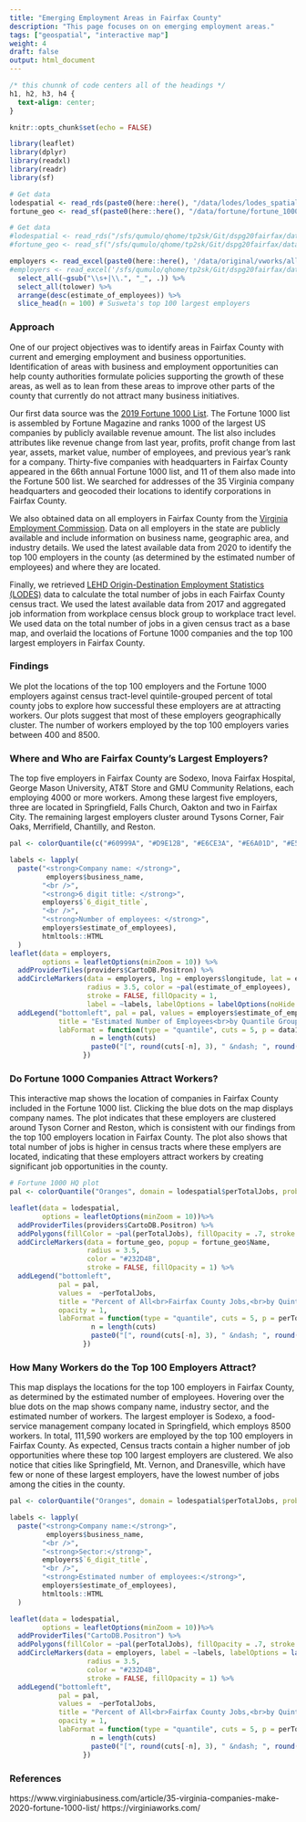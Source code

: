 ```yaml
---
title: "Emerging Employment Areas in Fairfax County"
description: "This page focuses on on emerging employment areas."
tags: ["geospatial", "interactive map"]
weight: 4
draft: false
output: html_document
---
```


```css
/* this chunnk of code centers all of the headings */
h1, h2, h3, h4 {
  text-align: center;
}
```

```r
knitr::opts_chunk$set(echo = FALSE)
```

```r
library(leaflet)
library(dplyr)
library(readxl)
library(readr)
library(sf)
```

```r
# Get data
lodespatial <- read_rds(paste0(here::here(), "/data/lodes/lodes_spatial.Rds")) # Sarah's LODES 2017 workplace + ACS spatial
fortune_geo <- read_sf(paste0(here::here(), "/data/fortune/fortune_1000/fairfax_fortune_1000_geo.shp")) # Fortune 1000

# Get data
#lodespatial <- read_rds("/sfs/qumulo/qhome/tp2sk/Git/dspg20fairfax/data/lodes/lodes_spatial.Rds") # Sarah's LODES 2017 workplace + ACS spatial
#fortune_geo <- read_sf("/sfs/qumulo/qhome/tp2sk/Git/dspg20fairfax/data/fortune/fortune_1000/fairfax_fortune_1000_geo.shp") # Fortune 1000

employers <- read_excel(paste0(here::here(), '/data/original/vworks/allemployers.xlsx')) %>%
#employers <- read_excel('/sfs/qumulo/qhome/tp2sk/Git/dspg20fairfax/data/original/vworks/allemployers.xlsx') %>%
  select_all(~gsub("\\s+|\\.", "_", .)) %>% 
  select_all(tolower) %>% 
  arrange(desc(estimate_of_employees)) %>% 
  slice_head(n = 100) # Susweta's top 100 largest employers
```

### Approach

One of our project objectives was to identify areas in Fairfax County with current and emerging employment and business opportunities. Identification of areas with business and employment opportunities can help county authorities formulate policies supporting the growth of these areas, as well as to lean from these areas to improve other parts of the county that currently do not attract many business initiatives.

Our first data source was the [2019 Fortune 1000 List](https://www.someka.net/excel-template/fortune-1000-excel-list/). The Fortune 1000 list is assembled by Fortune Magazine and ranks 1000 of the largest US companies by publicly available revenue amount. The list also includes attributes like revenue change from last year, profits, profit change from last year, assets, market value, number of employees, and previous year's rank for a company. Thirty-five companies with headquarters in Fairfax County appeared in the 66th annual Fortune 1000 list, and 11 of them also made into the Fortune 500 list. We searched for addresses of the 35 Virginia company headquarters and geocoded their locations to identify corporations in Fairfax County.

We also obtained data on all employers in Fairfax County from the [Virginia Employment Commission](link here). Data on all employers in the state are publicly available and include information on business name, geographic area, and industry details. We used the latest available data from 2020 to identify the top 100 employers in the county (as determined by the estimated number of employees) and where they are located.

Finally, we retrieved [LEHD Origin-Destination Employment Statistics (LODES)](https://lehd.ces.census.gov/data/) data to calculate the total number of jobs in each Fairfax County census tract. We used the latest available data from 2017 and aggregated job information from workplace census block group to workplace tract level. We used data on the total number of jobs in a given census tract as a base map, and overlaid the locations of Fortune 1000 companies and the top 100 largest employers in Fairfax County.

### Findings

We plot the locations of the top 100 employers and the Fortune 1000 employers against census tract-level quintile-grouped percent of total county jobs to explore how successful these employers are at attracting workers. Our plots suggest that most of these employers geographically cluster. The number of workers employed by the top 100 employers varies between 400 and 8500.

### Where and Who are Fairfax County's Largest Employers?

The top five employers in Fairfax County are Sodexo, Inova Fairfax Hospital, George Mason University, AT&T Store and GMU Community Relations, each employing 4000 or more workers. Among these largest five employers, three are located in Springfield, Falls Church, Oakton and two in Fairfax City. The remaining largest employers cluster around Tysons Corner, Fair Oaks, Merrifield, Chantilly, and Reston.

```r
pal <- colorQuantile(c("#60999A", "#D9E12B", "#E6CE3A", "#E6A01D", "#E57200"), employers$estimate_of_employees, probs = seq(0, 1, length = 6), right = FALSE)

labels <- lapply(
  paste("<strong>Company name: </strong>",
         employers$business_name,
        "<br />",
        "<strong>6 digit title: </strong>",
        employers$`6_digit_title`,
        "<br />",
        "<strong>Number of employees: </strong>",
        employers$estimate_of_employees),
        htmltools::HTML
  )
leaflet(data = employers, 
        options = leafletOptions(minZoom = 10)) %>%
  addProviderTiles(providers$CartoDB.Positron) %>%
  addCircleMarkers(data = employers, lng = employers$longitude, lat = employers$latitude, 
                   radius = 3.5, color = ~pal(estimate_of_employees), 
                   stroke = FALSE, fillOpacity = 1,
                   label = ~labels, labelOptions = labelOptions(noHide = F, direction = "bottom")) %>%
  addLegend("bottomleft", pal = pal, values = employers$estimate_of_employees, 
            title = "Estimated Number of Employees<br>by Quantile Group", opacity = 1, 
            labFormat = function(type = "quantile", cuts = 5, p = data1$estimate_of_employees) {
                    n = length(cuts)
                    paste0("[", round(cuts[-n], 3), " &ndash; ", round(cuts[-1], 3), ")")
                  })
```

### Do Fortune 1000 Companies Attract Workers?

This interactive map shows the location of companies in Fairfax County included in the Fortune 1000 list. Clicking the blue dots on the map displays company names. The plot indicates that these employers are clustered around Tyson Corner and Reston, which is consistent with our findings from the top 100 employers location in Fairfax County. The plot also shows that total number of jobs is higher in census tracts where these emplyers are located, indicating that these employers attract workers by creating significant job opportunities in the county. 

```r
# Fortune 1000 HQ plot
pal <- colorQuantile("Oranges", domain = lodespatial$perTotalJobs, probs = seq(0, 1, length = 6), right = FALSE)

leaflet(data = lodespatial, 
        options = leafletOptions(minZoom = 10))%>%
  addProviderTiles(providers$CartoDB.Positron) %>%
  addPolygons(fillColor = ~pal(perTotalJobs), fillOpacity = .7, stroke = FALSE) %>%
  addCircleMarkers(data = fortune_geo, popup = fortune_geo$Name, 
                   radius = 3.5,
                   color = "#232D4B",
                   stroke = FALSE, fillOpacity = 1) %>%
  addLegend("bottomleft", 
            pal = pal, 
            values =  ~perTotalJobs,
            title = "Percent of All<br>Fairfax County Jobs,<br>by Quintile Group", 
            opacity = 1,
            labFormat = function(type = "quantile", cuts = 5, p = perTotalJobs) {
                    n = length(cuts)
                    paste0("[", round(cuts[-n], 3), " &ndash; ", round(cuts[-1], 3), ")")
                  })
```

### How Many Workers do the Top 100 Employers Attract?

This map displays the locations for the top 100 employers in Fairfax County, as determined by the estimated number of employees. Hovering over the blue dots on the map shows company name, industry sector, and the estimated number of workers. The largest employer is Sodexo, a food-service management company located in Springfield, which employs 8500 workers. In total, 111,590 workers are employed by the top 100 employers in Fairfax County. As expected, Census tracts contain a higher number of job opportunities where these top 100 largest employers are clustered. We also notice that cities like Springfield, Mt. Vernon, and Dranesville, which have few or none of these largest employers, have the lowest number of jobs among the cities in the county.

```r

pal <- colorQuantile("Oranges", domain = lodespatial$perTotalJobs, probs = seq(0, 1, length = 6), right = FALSE)

labels <- lapply(
  paste("<strong>Company name:</strong>",
         employers$business_name,
        "<br />",
        "<strong>Sector:</strong>",
        employers$`6_digit_title`,
        "<br />",
        "<strong>Estimated number of employees:</strong>",
        employers$estimate_of_employees),
        htmltools::HTML
  )

leaflet(data = lodespatial,
        options = leafletOptions(minZoom = 10))%>%
  addProviderTiles("CartoDB.Positron") %>%
  addPolygons(fillColor = ~pal(perTotalJobs), fillOpacity = .7, stroke = FALSE) %>%
  addCircleMarkers(data = employers, label = ~labels, labelOptions = labelOptions(noHide = F, direction = "bottom"),
                   radius = 3.5,
                   color = "#232D4B",
                   stroke = FALSE, fillOpacity = 1) %>%
  addLegend("bottomleft", 
            pal = pal, 
            values =  ~perTotalJobs,
            title = "Percent of All<br>Fairfax County Jobs,<br>by Quintile Group", 
            opacity = 1,
            labFormat = function(type = "quantile", cuts = 5, p = perTotalJobs) {
                    n = length(cuts)
                    paste0("[", round(cuts[-n], 3), " &ndash; ", round(cuts[-1], 3), ")")
                  })
```

### References
https://www.virginiabusiness.com/article/35-virginia-companies-make-2020-fortune-1000-list/
https://virginiaworks.com/
